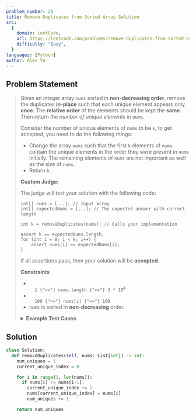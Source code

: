 ```yaml
---
problem_number: 26
title: Remove Duplicates from Sorted Array Solution
src:
  {
    domain: LeetCode,
    url: https://leetcode.com/problems/remove-duplicates-from-sorted-array/,
    difficulty: "Easy",
  }
languages: [Python]
author: Alex Ye
---
```


## Problem Statement

<blockquote src={frontmatter.src_url}>

Given an integer array `nums` sorted in **non-decreasing order**, remove the duplicates **in-place** such that each unique element appears only **once**. The **relative order** of the elements should be kept the **same**. Then return _the number of unique elements in_ `nums`.

Consider the number of unique elements of `nums` to be `k`, to get accepted, you need to do the following things:

- Change the array `nums` such that the first `k` elements of `nums` contain the unique elements in the order they were present in `nums` initially. The remaining elements of `nums` are not important as well as the size of `nums`.
- Return `k`.

**Custom Judge:**

The judge will test your solution with the following code:

```
int[] nums = [...]; // Input array
int[] expectedNums = [...]; // The expected answer with correct length

int k = removeDuplicates(nums); // Calls your implementation

assert k == expectedNums.length;
for (int i = 0; i < k; i++) {
    assert nums[i] == expectedNums[i];
}
```

If all assertions pass, then your solution will be **accepted**.

**Constraints**

- <code>
    1 {"<="} nums.length {"<="} 3 * 10<sup>4</sup>
  </code>
- <code>
    100 {"<="} nums[i] {"<="} 100
  </code>
- `nums` is sorted in **non-decreasing** order.

<details>
<summary><strong>Example Test Cases</strong></summary>

**Example 1:**

```
Input: nums = [1,1,2]
Output: 2, nums = [1,2,_]
Explanation: Your function should return k = 2, with the first two elements of nums being 1 and 2 respectively.
It does not matter what you leave beyond the returned k (hence they are underscores).
```

**Example 2:**

```
Input: nums = [0,0,1,1,1,2,2,3,3,4]
Output: 5, nums = [0,1,2,3,4,_,_,_,_,_]
Explanation: Your function should return k = 5, with the first five elements of nums being 0, 1, 2, 3, and 4 respectively.
It does not matter what you leave beyond the returned k (hence they are underscores).
```

</details>
</blockquote>

## Solution

```python
class Solution:
  def removeDuplicates(self, nums: List[int]) -> int:
    num_uniques = 1
    current_unique_index = 0

    for i in range(1, len(nums)):
      if nums[i] != nums[i-1]:
        current_unique_index += 1
        nums[current_unique_index] = nums[i]
        num_uniques += 1

    return num_uniques
```
